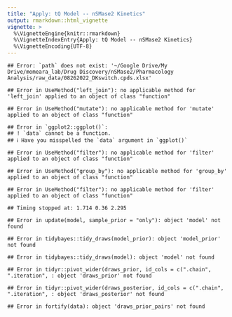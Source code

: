 ```yaml
---
title: "Apply: tQ Model -- nSMase2 Kinetics"
output: rmarkdown::html_vignette
vignette: >
  %\VignetteEngine{knitr::rmarkdown}
  %\VignetteIndexEntry{Apply: tQ Model -- nSMase2 Kinetics}
  %\VignetteEncoding{UTF-8}
---
```

  







```
## Error: `path` does not exist: '~/Google Drive/My Drive/momeara_lab/Drug Discovery/nSMase2/Pharmacology Analysis/raw_data/08262022_DKswitch.cpds.xlsx'
```

```
## Error in UseMethod("left_join"): no applicable method for 'left_join' applied to an object of class "function"
```

```
## Error in UseMethod("mutate"): no applicable method for 'mutate' applied to an object of class "function"
```



```
## Error in `ggplot2::ggplot()`:
## ! `data` cannot be a function.
## ℹ Have you misspelled the `data` argument in `ggplot()`
```



```
## Error in UseMethod("filter"): no applicable method for 'filter' applied to an object of class "function"
```



```
## Error in UseMethod("group_by"): no applicable method for 'group_by' applied to an object of class "function"
```



```
## Error in UseMethod("filter"): no applicable method for 'filter' applied to an object of class "function"
```

```
## Timing stopped at: 1.714 0.36 2.295
```



```
## Error in update(model, sample_prior = "only"): object 'model' not found
```

```
## Error in tidybayes::tidy_draws(model_prior): object 'model_prior' not found
```

```
## Error in tidybayes::tidy_draws(model): object 'model' not found
```


```
## Error in tidyr::pivot_wider(draws_prior, id_cols = c(".chain", ".iteration", : object 'draws_prior' not found
```

```
## Error in tidyr::pivot_wider(draws_posterior, id_cols = c(".chain", ".iteration", : object 'draws_posterior' not found
```

```
## Error in fortify(data): object 'draws_prior_pairs' not found
```









